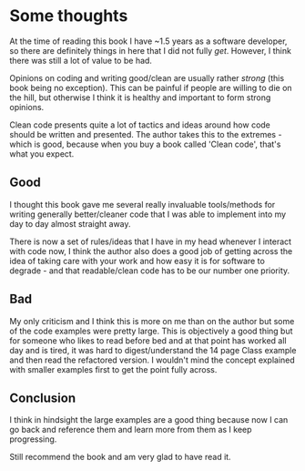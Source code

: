 
<Layout>

<PostHeader
	title="Clean Code - Robert C Martin"
	date="20/08/2022"
	author="Lachlan Stephan"
	headMeta="Quality vs speed"
	backLink="books"
/>

# Some thoughts

At the time of reading this book I have ~1.5 years as a software developer, so there are definitely things in here that I did not fully _get_. However, I think there was still a lot of value to be had.

Opinions on coding and writing good/clean are usually rather _strong_ (this book being no exception). This can be painful if people are willing to die on the hill, but otherwise I think it is healthy and important to form strong opinions.

Clean code presents quite a lot of tactics and ideas around how code should be written and presented. The author takes this to the extremes - which is good, because when you buy a book called 'Clean code', that's what you expect.

## Good

I thought this book gave me several really invaluable tools/methods for writing generally better/cleaner code that I was able to implement into my day to day almost straight away.

There is now a set of rules/ideas that I have in my head whenever I interact with code now, I think the author also does a good job of getting across the idea of taking care with your work and how easy it is for software to degrade - and that readable/clean code has to be our number one priority.

## Bad

My only criticism and I think this is more on me than on the author but some of the code examples were pretty large. This is objectively a good thing but for someone who likes to read before bed and at that point has worked all day and is tired, it was hard to digest/understand the 14 page Class example and then read the refactored version. I wouldn't mind the concept explained with smaller examples first to get the point fully across.

## Conclusion

I think in hindsight the large examples are a good thing because now I can go back and reference them and learn more from them as I keep progressing.

Still recommend the book and am very glad to have read it.

<PostFooter isBook={true} />

</Layout>
